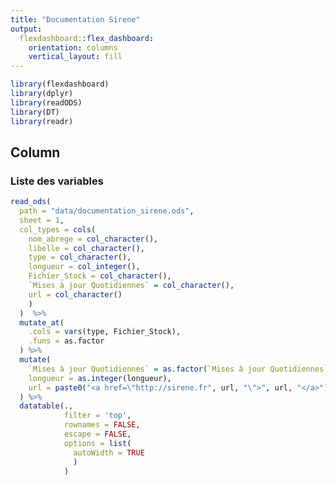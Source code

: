 ```yaml
---
title: "Documentation Sirene"
output: 
  flexdashboard::flex_dashboard:
    orientation: columns
    vertical_layout: fill
---
```


```r
library(flexdashboard)
library(dplyr)
library(readODS)
library(DT)
library(readr)
```

Column {data-width=1000}
-----------------------------------------------------------------------

### Liste des variables

```r
read_ods(
  path = "data/documentation_sirene.ods", 
  sheet = 1, 
  col_types = cols(
    nom_abrege = col_character(),
    libelle = col_character(),
    type = col_character(),
    longueur = col_integer(),
    Fichier_Stock = col_character(),
    `Mises à jour Quotidiennes` = col_character(),
    url = col_character()
    )
  )  %>% 
  mutate_at(
    .cols = vars(type, Fichier_Stock), 
    .funs = as.factor
  ) %>% 
  mutate(
    `Mises à jour Quotidiennes` = as.factor(`Mises à jour Quotidiennes`), 
    longueur = as.integer(longueur), 
    url = paste0("<a href=\"http://sirene.fr", url, "\">", url, "</a>")
  ) %>% 
  datatable(., 
            filter = 'top',
            rownames = FALSE, 
            escape = FALSE, 
            options = list(
              autoWidth = TRUE
              )
            )
```

